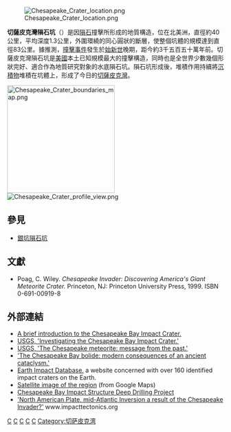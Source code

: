 {{noteTA
|G1=USStates
|1=zh-hans:切萨皮克; zh-tw:乞沙比克; zh-hk:車薩比; zh-hant:切薩皮克;
}}
[[File:Chesapeake_Crater_location.png|thumb]]

'''切薩皮克灣隕石坑'''（{{lang-en|Chesapeake Bay impact crater}}）是因[[隕石|隕石]]撞擊所形成的地質構造，位在北美洲，直徑約40公里，平均深度1.3公里，外圍環繞的同心圓狀的斷層，使整個坑體的規模達到直徑83公里。據推測，[[撞擊事件|撞擊事件]]發生於[[始新世|始新世]]晚期，距今約3千五百五十萬年前。切薩皮克灣隕石坑是[[美國|美國]]本土已知規模最大的撞擊構造，同時也是全世界少數幾個形狀完好、適合作為地質研究對象的水底隕石坑。隕石坑形成後，堆積作用持續將[[沉積物|沉積物]]堆積在坑體上，形成了今日的[[切薩皮克灣|切薩皮克灣]]。

[[File:Chesapeake_Crater_boundaries_map.png|250px]]
[[File:Chesapeake_Crater_profile_view.png|thumb]]

==參見==
*[[銀坑隕石坑|銀坑隕石坑]]

==文獻==
*Poag, C. Wiley.  ''Chesapeake Invader: Discovering America's Giant Meteorite Crater.''  Princeton, NJ: Princeton University Press, 1999.  ISBN 0-691-00919-8

==外部連結==
{{Commons|Chesapeake Bay impact crater}}
*[https://web.archive.org/web/20080509105348/http://www.wm.edu/geology/virginia/provinces/coastalplain/cbis.html A brief introduction to the Chesapeake Bay Impact Crater.]
*[https://web.archive.org/web/20031206150536/http://geology.er.usgs.gov/eespteam/crater/ USGS, 'Investigating the Chesapeake Bay Impact Crater.']
*[https://web.archive.org/web/20031221194030/http://www.usgs.gov/features/bolide.html USGS, 'The Chesapeake meteorite: message from the past.']
*[http://woodshole.er.usgs.gov/epubs/bolide/ 'The Chesapeake Bay bolide: modern consequences of an ancient cataclysm.'] {{Wayback|url=http://woodshole.er.usgs.gov/epubs/bolide/ |date=20180717003152 }}
*[http://www.unb.ca/passc/ImpactDatabase/essay.html  Earth Impact Database,] {{Wayback|url=http://www.unb.ca/passc/ImpactDatabase/essay.html |date=20100923140418 }} a website concerned with over 160 identified impact craters on the Earth.
*[http://maps.google.com/maps?ll=37.282104,-76.052856&spn=3.092651,3.614502&z=9&t=k&hl=en Satellite image of the region] (from Google Maps)
*[https://web.archive.org/web/20081208160336/http://www.icdp-online.de/contenido/icdp/front_content.php?idcat=713 Chesapeake Bay Impact Structure Deep Drilling Project]
*[http://www.impacttectonics.org/Chesapeake.html 'North American Plate, mid-Atlantic Inversion a result of the Chesapeake Invader?'] {{Wayback|url=http://www.impacttectonics.org/Chesapeake.html |date=20190517042610 }} www.impacttectonics.org

{{coord|37|17|N|76|1|W|region:US-VA_scale:300000|display=title}}

{{Authority control}}
{{DEFAULTSORT:Chesapeake Bay impact crater}}
[[Category:陨石坑|C]]
[[Category:撞擊事件|C]]
[[Category:維吉尼亞州地形|C]]
[[Category:马里兰州地形|C]]
[[Category:地球撞擊坑|C]]
[[Category:切萨皮克湾|Category:切萨皮克湾]]